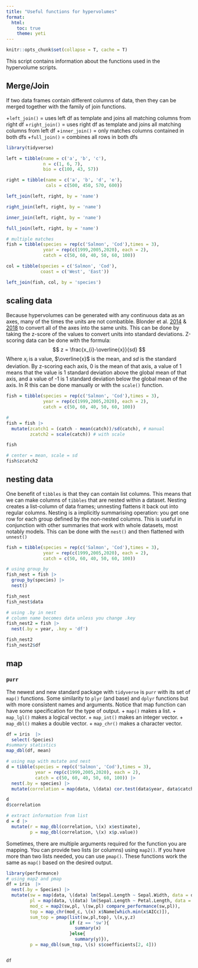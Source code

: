 ```yaml
---
title: "Useful functions for hypervolumes"
format: 
  html:
    toc: true
    theme: yeti
---
```


```r
knitr::opts_chunk$set(collapse = T, cache = T)
```

This script contains information about the functions used in the hypervolume scripts.  

## Merge/Join
If two data frames contain different columns of data, then they can be merged together with the family of join functions.

 +`left_join()` = uses left df as template and joins all matching columns from right df 
 +`right_join()` = uses right df as template and joins all matching columns from left df
 +`inner_join()` = only matches columns contained in both dfs
 +`full_join()` = combines all rows in both dfs

```r
library(tidyverse)

left = tibble(name = c('a', 'b', 'c'),
              n = c(1, 6, 7), 
              bio = c(100, 43, 57))

right = tibble(name = c('a', 'b', 'd', 'e'),
               cals = c(500, 450, 570, 600))

left_join(left, right, by = 'name')

right_join(left, right, by = 'name')

inner_join(left, right, by = 'name')

full_join(left, right, by = 'name')

# multiple matches
fish = tibble(species = rep(c('Salmon', 'Cod'),times = 3),
              year = rep(c(1999,2005,2020), each = 2),
              catch = c(50, 60, 40, 50, 60, 100))

col = tibble(species = c('Salmon', 'Cod'),
             coast = c('West', 'East'))

left_join(fish, col, by = 'species')


```

## scaling data
Because hypervolumes can be generated with any continuous data as an axes, many of the times the units are not combatible. Blonder et al. [2014](https://doi-org.ezproxy.fiu.edu/10.1111/geb.12146) & [2018](https://doi-org.ezproxy.fiu.edu/10.1111/2041-210X.12865) to convert all of the axes into the same units. This can be done by taking the z-score of the values to convert units into standard deviations. Z-scoring data can be done with the formula:
$$ z = \frac{x_{i}-\overline{x}}{sd} $$ Where $x_{i}$ is a value, $\overline{x}$ is the mean, and $sd$ is the standard deviation. By z-scoring each axis, 0 is the mean of that axis, a value of 1 means that the value is 1 standard deviation above the global mean of that axis, and a value of -1 is 1 standard deviation below the global mean of the axis. In R this can be done manually or with the `scale()` function. 

```r
fish = tibble(species = rep(c('Salmon', 'Cod'),times = 3),
              year = rep(c(1999,2005,2020), each = 2),
              catch = c(50, 60, 40, 50, 60, 100))

#
fish = fish |> 
  mutate(zcatch1 = (catch - mean(catch))/sd(catch), # manual
         zcatch2 = scale(catch)) # with scale

fish 

# center = mean, scale = sd
fish$zcatch2
```

## nesting data
One benefit of `tibbles` is that they can contain list columns. This means that we can make columns of `tibbles` that are nested within a dataset. Nesting creates a list-column of data frames; unnesting flattens it back out into regular columns. Nesting is a implicitly summarising operation: you get one row for each group defined by the non-nested columns. This is useful in conjunction with other summaries that work with whole datasets, most notably models. This can be done with the `nest()` and then flattened with `unnest()`

```r
fish = tibble(species = rep(c('Salmon', 'Cod'),times = 3),
              year = rep(c(1999,2005,2020), each = 2),
              catch = c(50, 60, 40, 50, 60, 100))

# using group_by
fish_nest = fish |> 
  group_by(species) |> 
  nest()

fish_nest
fish_nest$data

# using .by in nest
# column name becomes data unless you change .key
fish_nest2 = fish |> 
  nest(.by = year, .key = 'df')

fish_nest2
fish_nest2$df

```

## map
### `purr`
The newest and new standard package with `tidyverse` is `purr` with its set of `map()` functions. Some similarity to `plyr` (and base) and `dplyr` functions but with more consistent names and arguments. Notice that map function can have some specification for the type of output.
  + `map()` makes a list.
  + `map_lgl()` makes a logical vector.
  + `map_int()` makes an integer vector.
  + `map_dbl()` makes a double vector.
  + `map_chr()` makes a character vector.

```r
df = iris  |> 
  select(-Species)
#summary statistics
map_dbl(df, mean)

# using map with mutate and nest
d = tibble(species = rep(c('Salmon', 'Cod'),times = 3),
           year = rep(c(1999,2005,2020), each = 2),
           catch = c(50, 60, 40, 50, 60, 100)) |> 
  nest(.by = species) |> 
  mutate(correlation = map(data, \(data) cor.test(data$year, data$catch)))

d
d$correlation

# extract information from list
d = d |> 
  mutate(r = map_dbl(correlation, \(x) x$estimate),
         p = map_dbl(correlation, \(x) x$p.value))

```

Sometimes, there are multiple arguments required for the function you are mapping. You can provide two lists (or columns) using `map2()`. If you have more than two lists needed, you can use `pmap()`. These functions work the same as `map()` based on the desired output. 

```r
library(performance)
# using map2 and pmap
df = iris  |> 
  nest(.by = Species) |> 
  mutate(sw = map(data, \(data) lm(Sepal.Length ~ Sepal.Width, data = data)),
         pl = map(data, \(data) lm(Sepal.Length ~ Petal.Length, data = data)),
         mod_c = map2(sw,pl, \(sw,pl) compare_performance(sw,pl)),
         top = map_chr(mod_c, \(x) x$Name[which.min(x$AICc)]),
         sum_top = pmap(list(sw,pl,top), \(x,y,z) 
                        if (z == 'sw'){
                          summary(x)
                        }else{
                          summary(y)}),
         p = map_dbl(sum_top, \(s) s$coefficients[2, 4]))


df
```
